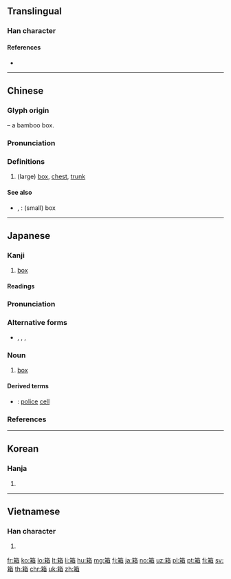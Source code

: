 {{character info/new}}
==Translingual==

===Han character===
{{Han char|rn=118|rad=竹|as=09|sn=15|four=88963|canj=HDBU|ids=⿱[[竹|⺮]][[相]]}}

====References====
* {{Han ref|kx=0890.160|dkj=26209|dj=1318.020|hdz=52989.070|uh=7BB1|ud=31665|bh=BD63|bd=48483}}

----

==Chinese==
{{zh-forms}}

===Glyph origin===
{{Han etym}}
{{Han compound|竹|alt1=⺮|t1=bamboo|相|ls=psc|c1=s|c2=p}} – a bamboo box.

===Pronunciation===
{{zh-pron
|m=xiāng
|c=soeng1
|h=pfs=siông
|md=
|mn=qz,xm:siong/zz:siang/qz,tw,xm:siuⁿ/zz:sioⁿ
|mn_note=siong/siang - literary; siuⁿ/sioⁿ - vernacular
|w=1xian
|ma=y
|mc=y
|oc=y
|cat=n
}}

===Definitions===
{{zh-hanzi}}

# (large) [[box]], [[chest]], [[trunk]]

====See also====
* {{zh-l|匣}}, {{zh-l|盒}}: (small) box

----

==Japanese==

===Kanji===
{{ja-kanji|grade=3|rs=竹09}}

# [[box]]

====Readings====
{{ja-readings|goon=[[そう]] (sō)|kanon=[[しょう]] (shō)|kun=[[はこ]] (hako)}}

{{wikipedia|lang=ja}}
{{ja-kanjitab|はこ|yomi=k}}

===Pronunciation===
{{ja-pron|yomi=k|はこ|acc=0|acc_ref=DJR}}

===Alternative forms===
* {{ja-l|函}}, {{ja-l|筥}}, {{ja-l|匣}}, {{ja-l|筐}}

===Noun===
{{ja-noun|はこ}}

# [[box]]

====Derived terms====
{{der-top}}
* {{ja-r|豚箱|ぶたばこ}}: [[police]] [[cell]]
{{der-bottom}}

===References===
<references/>

----

==Korean==

===Hanja===
{{ko-hanja|hangeul=상|eumhun=|mr=sang|y=sang}}

# {{defn|lang=ko|sort=竹09}}

----

==Vietnamese==

===Han character===
{{vi-hantu|[[tương]], [[rương]], [[sương]]|rs=竹09}}

# {{defn|lang=vi|sort=竹09}}

[[fr:箱]]
[[ko:箱]]
[[lo:箱]]
[[lt:箱]]
[[li:箱]]
[[hu:箱]]
[[mg:箱]]
[[fj:箱]]
[[ja:箱]]
[[no:箱]]
[[uz:箱]]
[[pl:箱]]
[[pt:箱]]
[[fi:箱]]
[[sv:箱]]
[[th:箱]]
[[chr:箱]]
[[uk:箱]]
[[zh:箱]]